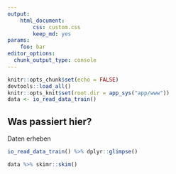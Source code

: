 ```yaml
---
output: 
    html_document:
        css: custom.css
        keep_md: yes
params:
    foo: bar
editor_options: 
  chunk_output_type: console
---
```


<style type="text/css">
.main-container {
  max-width: 1800px;
  margin-left: auto;
  margin-right: auto;
}
</style>

```r
knitr::opts_chunk$set(echo = FALSE)
devtools::load_all()
knitr::opts_knit$set(root.dir = app_sys("app/www"))
data <- io_read_data_train()
```

## Was passiert hier? {#dbt_default .emphasized}

Daten erheben

```r
io_read_data_train() %>% dplyr::glimpse()
```

```r
data %>% skimr::skim()
```

